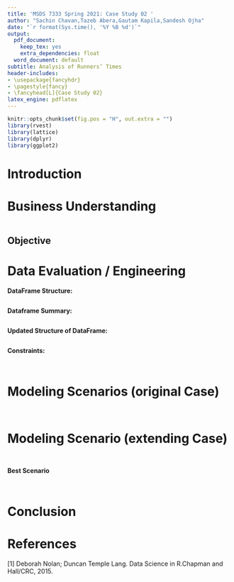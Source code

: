 ```yaml
---
title: 'MSDS 7333 Spring 2021: Case Study 02 '
author: "Sachin Chavan,Tazeb Abera,Gautam Kapila,Sandesh Ojha"
date: "`r format(Sys.time(), '%Y %B %d')`"
output:
  pdf_document:
    keep_tex: yes
    extra_dependencies: float
  word_document: default
subtitle: Analysis of Runners’ Times 
header-includes:
- \usepackage{fancyhdr}
- \pagestyle{fancy}
- \fancyhead[L]{Case Study 02}
latex_engine: pdflatex
---
```

   
```r

knitr::opts_chunk$set(fig.pos = "H", out.extra = "")
library(rvest)
library(lattice)
library(dplyr)
library(ggplot2)
```
# Introduction


# Business Understanding



```r

```


## Objective


\newpage
# Data Evaluation / Engineering




**DataFrame Structure:**

```r

```



**Dataframe Summary:**

```r

```


**Updated Structure of DataFrame:**

```r

```


\newpage
**Constraints:**




```r


```

```r




```



\newpage
# Modeling Scenarios (original Case)

```r
```


```r
```




\newpage
# Modeling Scenario (extending Case)


```r
```



```r

```


**Best Scenario**

```r

```




```r

```

\newpage
# Conclusion





# References

<div id="refs">
[1] Deborah Nolan; Duncan Temple Lang. Data Science in R.Chapman and Hall/CRC, 2015.

</div> 
